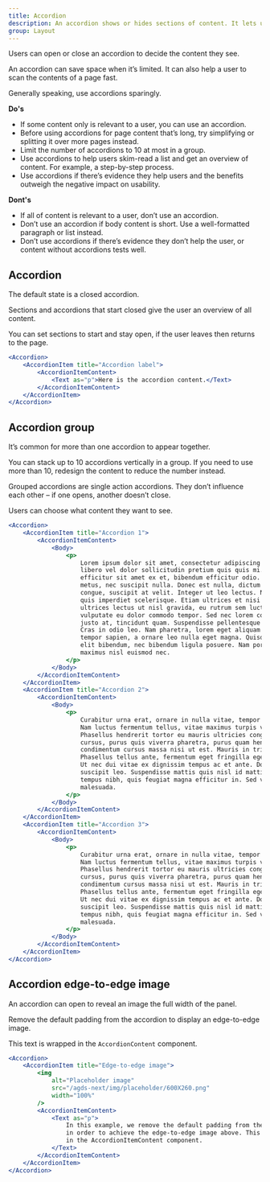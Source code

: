 ```yaml
---
title: Accordion
description: An accordion shows or hides sections of content. It lets users see only the content they need.
group: Layout
---
```


<StoryBookPreview src="https://steelthreads.github.io/agds-next/storybook/iframe.html?args=&id=layout-accordion--on-light&viewMode=story" />

Users can open or close an accordion to decide the content they see.

An accordion can save space when it’s limited. It can also help a user to scan the contents of a page fast.

Generally speaking, use accordions sparingly.

**Do's**

- If some content only is relevant to a user, you can use an accordion.
- Before using accordions for page content that’s long, try simplifying or splitting it over more pages instead.
- Limit the number of accordions to 10 at most in a group.
- Use accordions to help users skim-read a list and get an overview of content. For example, a step-by-step process.
- Use accordions if there’s evidence they help users and the benefits outweigh the negative impact on usability.

**Dont's**

- If all of content is relevant to a user, don’t use an accordion.
- Don’t use an accordion if body content is short. Use a well-formatted paragraph or list instead.
- Don’t use accordions if there’s evidence they don’t help the user, or content without accordions tests well.

## Accordion

The default state is a closed accordion.

Sections and accordions that start closed give the user an overview of all content.

You can set sections to start and stay open, if the user leaves then returns to the page.

```jsx live
<Accordion>
	<AccordionItem title="Accordion label">
		<AccordionItemContent>
			<Text as="p">Here is the accordion content.</Text>
		</AccordionItemContent>
	</AccordionItem>
</Accordion>
```

## Accordion group

It’s common for more than one accordion to appear together.

You can stack up to 10 accordions vertically in a group. If you need to use more than 10, redesign the content to reduce the number instead.

Grouped accordions are single action accordions. They don’t influence each other – if one opens, another doesn’t close.

Users can choose what content they want to see.

```jsx live
<Accordion>
	<AccordionItem title="Accordion 1">
		<AccordionItemContent>
			<Body>
				<p>
					Lorem ipsum dolor sit amet, consectetur adipiscing elit. Fusce a
					libero vel dolor sollicitudin pretium quis quis mi. Fusce sapien mi,
					efficitur sit amet ex et, bibendum efficitur odio. Ut nec gravida
					metus, nec suscipit nulla. Donec est nulla, dictum sed ultricies
					congue, suscipit at velit. Integer ut leo lectus. Nullam volutpat ex
					quis imperdiet scelerisque. Etiam ultrices et nisi eget pulvinar. Cras
					ultrices lectus ut nisl gravida, eu rutrum sem luctus. Praesent
					vulputate eu dolor commodo tempor. Sed nec lorem consectetur, maximus
					justo at, tincidunt quam. Suspendisse pellentesque accumsan accumsan.
					Cras in odio leo. Nam pharetra, lorem eget aliquam gravida, felis ex
					tempor sapien, a ornare leo nulla eget magna. Quisque tempus ipsum eu
					elit bibendum, nec bibendum ligula posuere. Nam porttitor est eros, ac
					maximus nisl euismod nec.
				</p>
			</Body>
		</AccordionItemContent>
	</AccordionItem>
	<AccordionItem title="Accordion 2">
		<AccordionItemContent>
			<Body>
				<p>
					Curabitur urna erat, ornare in nulla vitae, tempor porttitor dolor.
					Nam luctus fermentum tellus, vitae maximus turpis viverra eget.
					Phasellus hendrerit tortor eu mauris ultricies congue. Suspendisse
					cursus, purus quis viverra pharetra, purus quam hendrerit magna,
					condimentum cursus massa nisi ut est. Mauris in tristique augue.
					Phasellus tellus ante, fermentum eget fringilla eget, tempor nec nunc.
					Ut nec dui vitae ex dignissim tempus ac et ante. Donec imperdiet
					suscipit leo. Suspendisse mattis quis nisl id mattis. Sed dictum
					tempus nibh, quis feugiat magna efficitur in. Sed vulputate et dui eu
					malesuada.
				</p>
			</Body>
		</AccordionItemContent>
	</AccordionItem>
	<AccordionItem title="Accordion 3">
		<AccordionItemContent>
			<Body>
				<p>
					Curabitur urna erat, ornare in nulla vitae, tempor porttitor dolor.
					Nam luctus fermentum tellus, vitae maximus turpis viverra eget.
					Phasellus hendrerit tortor eu mauris ultricies congue. Suspendisse
					cursus, purus quis viverra pharetra, purus quam hendrerit magna,
					condimentum cursus massa nisi ut est. Mauris in tristique augue.
					Phasellus tellus ante, fermentum eget fringilla eget, tempor nec nunc.
					Ut nec dui vitae ex dignissim tempus ac et ante. Donec imperdiet
					suscipit leo. Suspendisse mattis quis nisl id mattis. Sed dictum
					tempus nibh, quis feugiat magna efficitur in. Sed vulputate et dui eu
					malesuada.
				</p>
			</Body>
		</AccordionItemContent>
	</AccordionItem>
</Accordion>
```

## Accordion edge-to-edge image

An accordion can open to reveal an image the full width of the panel.

Remove the default padding from the accordion to display an edge-to-edge image.

This text is wrapped in the `AccordionContent` component.

```jsx live
<Accordion>
	<AccordionItem title="Edge-to-edge image">
		<img
			alt="Placeholder image"
			src="/agds-next/img/placeholder/600X260.png"
			width="100%"
		/>
		<AccordionItemContent>
			<Text as="p">
				In this example, we remove the default padding from the AccordionItem,
				in order to achieve the edge-to-edge image above. This Text is wrapped
				in the AccordionItemContent component.
			</Text>
		</AccordionItemContent>
	</AccordionItem>
</Accordion>
```

<!--

A button indicates to a user what action will happen next.

There are 3 visual button weights that convey their order of importance: primary, secondary and tertiary.

Make sure you include a meaningful text label with or without an icon on a button.

**Do's**

- Use a button if the user needs to perform an action.
- Align buttons left from the most to least important action.
- Use one Primary button on a page. You can use more than one Secondary or Tertiary button.

**Dont's**

- Don’t use a button if a user needs to go somewhere. For example, another page. Use a link or link that looks like a button instead.
- Try to avoid using Disabled buttons.

## Primary

The Primary button is the default form of a button. It’s for the main action a user needs to complete on a page or a critical call to action.

A Primary button uses a solid background so it’s prominent on a page.

Only include one Primary button on a page.

```jsx live
<Button variant="primary">Primary button</Button>
```

## Secondary

A Secondary button has a clear background and border and uses a less prominent style than a Primary button. It highlights another common action to the user.

A Primary button usually already appears on a screen to use a Secondary button.

You can use more than one Secondary button on a page.

```jsx live
<Button variant="secondary">Secondary button</Button>
```

## Tertiary

A Tertiary button has no border to make it the least prominent button style. It’s for other minor actions on a screen.

A Secondary button usually already appears on a screen to use a Tertiary button. You can use more than one Tertiary button on a page.

```jsx live
<Button variant="tertiary">Tertiary button</Button>
```

## Block

A Block button uses the full width of the container or parent element.

Use it to make a button stand out to the user.

```jsx live
<Button type="submit" block>
	Submit
</Button>
```

## Loading

Use the Loading button to let users know their action is being processed.

```jsx live
<Button type="submit" loading>
	Submit
</Button>
```

## Disabled

A user can’t interact with a Disabled button which is usually greyed out. It indicates the user can’t take an action at that time in their journey.

Avoid using a Disabled button as much as possible. That is, unless usability testing suggests it’s easier for users to complete a form or other task.

Instead, allow users to interact with a button and receive feedback from the system.

```jsx live
<ButtonGroup>
	<Button variant="primary" disabled>
		Primary
	</Button>
	<Button variant="secondary" disabled>
		Secondary
	</Button>
	<Button variant="tertiary" disabled>
		Tertiary
	</Button>
</ButtonGroup>
```

## Icons

Generally use a button label and icon together not an icon on its own.

A button should have a meaningful text label with an icon, usually on the left or right of the label. That’s unless, an icon only fits in the space available.

For example, using a magnifying glass icon (🔍) to indicate to a user they can search for something on mobile.

```jsx live
<ButtonLink
	iconAfter={ExternalLinkIcon}
	href="https://steelthreads.github.io/agds-next"
	target="_blank"
	rel="noopener noreferrer"
>
	Open external link
</ButtonLink>
```

## Links

You can implement buttons as links.

Use a button link when you need something with the visual weight and prominence of a button, but functionality of a link.

ButtonLink adopts the Link component from your chosen router framework, which you can set in the Core component.

```jsx live
<ButtonLink href="/sign-in">Sign in</ButtonLink>
```

## Size

Size is a property that allows you to adjust the visual weight of a button.

The medium button should be used for most circumstances.

```jsx live
<ButtonGroup>
	<Button variant="primary" size="sm">
		Primary
	</Button>
	<Button variant="secondary" size="sm">
		Secondary
	</Button>
	<Button variant="tertiary" size="sm">
		Tertiary
	</Button>
</ButtonGroup>
```

## Button groups

### Inline

You can use all 3 button forms in a group side-by-side on a line.

```jsx live
<ButtonGroup>
	<Button variant="primary">Primary</Button>
	<Button variant="secondary">Secondary</Button>
	<Button variant="tertiary">Tertiary</Button>
</ButtonGroup>
```

### Stack

You can stack all 3 button forms in a group in a vertical line. Align buttons to the left.

```jsx live
<Stack gap={1} alignItems="flex-start">
	<Button variant="primary">Primary</Button>
	<Button variant="secondary">Secondary</Button>
	<Button variant="tertiary">Tertiary</Button>
</Stack>
```

### Block

You can stack all 3 button types in a group and span the full width of a screen.

Use this variant on a screen to add emphasis to the action a user can take and space is limited. For example, on mobile.

```jsx live
<Stack gap={1}>
	<Button variant="primary">Primary</Button>
	<Button variant="secondary">Secondary</Button>
	<Button variant="tertiary">Tertiary</Button>
</Stack>
``` -->
